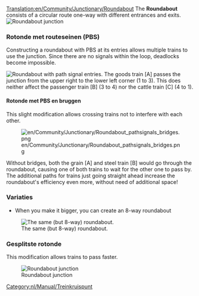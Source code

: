 [[Translation:en/Community/Junctionary/Roundabout]]
{{nl/Community/Junctionary/Kruispuntenmenu}}
The '''Roundabout''' consists of a circular route one-way with different entrances and exits.
[[File:en/Community/Junctionary/Roundabout.png|none|frame|Roundabout junction]]

{{nl/Community/Junctionary/Kruispuntcriteria|Goedkoop|1|0|0|2|0||0|0|0|1|||Defecte treinen hebben effect op de gehele rotonde.|
*Can handle up to 2 trains at a time
*When you make it bigger, you can create a 8-way roundabout
*Will cause traffic jams.
*Area: 6 x 6
}}

===Rotonde met routeseinen (PBS)===
Constructing a roundabout with PBS at its entries allows multiple trains to use the junction. Since there are no signals within the loop, deadlocks become impossible.

[[File:en/Community/Junctionary/Roundabout pathsignals.png|none|frame|Roundabout with path signal entries.]]
The goods train [A] passes the junction from the upper right to the lower left corner (1 to 3). This does neither affect the passenger train [B] (3 to 4) nor the cattle train [C] (4 to 1).

{{nl/Community/Junctionary/Kruispuntcriteria|Goedkoop|1|0|0|2|0||0|0|0||3||Onmogelijk|
*Low cost, low space consumption and relatively high efficiency}}

====Rotonde met PBS en bruggen====
This slight modification allows crossing trains not to interfere with each other.

[[File:en/Community/Junctionary/Roundabout pathsignals bridges.png]]

Without bridges, both the grain [A] and steel train [B] would go through the roundabout, causing one of both trains to wait for the other one to pass by. The additional paths for trains just going straight ahead increase the roundabout's efficiency even more, without need of additional space!
{{nl/Community/Junctionary/Kruispuntcriteria|Goedkoop|1|0|1|2|0||0|0|0||3||Onmogelijk|}}

===Variaties===
*When you make it bigger, you can create an 8-way roundabout
[[File:en/Community/Junctionary/Basic Roundabout 8-way.png|none|frame|The same (but 8-way) roundabout.]]

===Gesplitste rotonde===

This modification allows trains to pass faster.

[[File:en/Community/Junctionary/Split Roundabout.png|none|frame|Roundabout junction]]

{{nl/Community/Junctionary/Kruispuntcriteria|Goedkoop|1|0|0|4|0||0|0|0|1|||Defecte treinen hebben effect op de gehele rotonde.|
*Can handle up to 7-8 trains at a time
*Low possibility to cause traffic jams if less than 8 trains.
*Area: 33 x 33
}}

[[Category:nl/Manual/Treinkruispunt]]